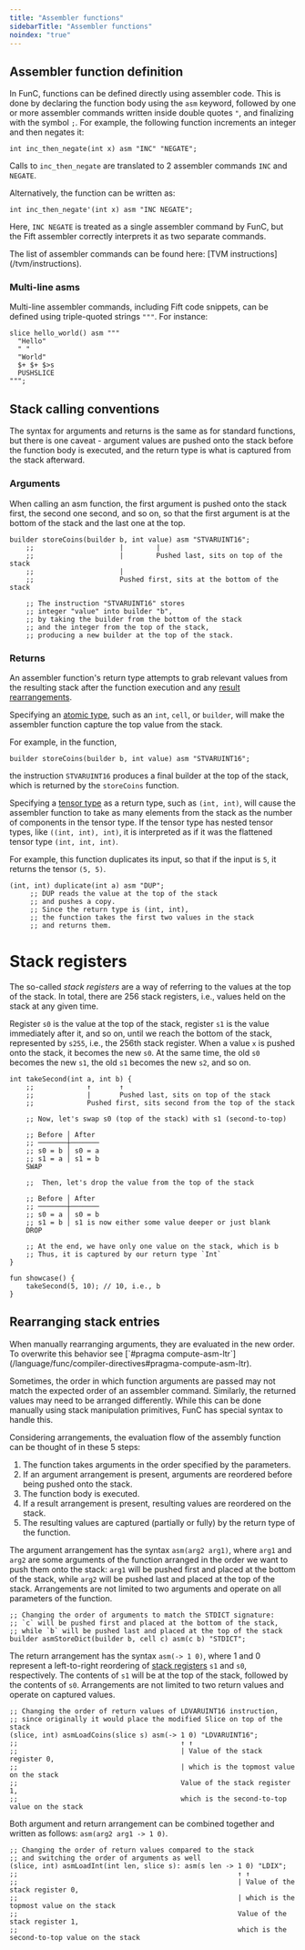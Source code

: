 ```yaml
---
title: "Assembler functions"
sidebarTitle: "Assembler functions"
noindex: "true"
---
```



## Assembler function definition

In FunC, functions can be defined directly using assembler code. This is done by declaring the function body using the `asm` keyword,
followed by one or more assembler commands written inside double quotes `"`, and finalizing with the symbol `;`.
For example, the following function increments an integer and then negates it:

```func
int inc_then_negate(int x) asm "INC" "NEGATE";
```

Calls to `inc_then_negate` are translated to 2 assembler commands `INC` and `NEGATE`.

Alternatively, the function can be written as:

```func
int inc_then_negate'(int x) asm "INC NEGATE";
```

Here, `INC NEGATE` is treated as a single assembler command by FunC, but the Fift assembler correctly interprets it as two separate commands.

<Aside>
  The list of assembler commands can be found here: [TVM instructions](/tvm/instructions).
</Aside>

### Multi-line asms

Multi-line assembler commands, including Fift code snippets, can be defined using triple-quoted strings `"""`.
For instance:

```func
slice hello_world() asm """
  "Hello"
  " "
  "World"
  $+ $+ $>s
  PUSHSLICE
""";
```

## Stack calling conventions

The syntax for arguments and returns is the same as for standard functions, but there is one caveat - argument values are pushed onto the
stack before the function body is executed, and the return type is what is captured from the stack afterward.

### Arguments

When calling an asm function, the first argument is pushed onto the stack first, the second one second, and so on,
so that the first argument is at the bottom of the stack and the last one at the top.

```func
builder storeCoins(builder b, int value) asm "STVARUINT16"; 
    ;;                     |        |
    ;;                     |        Pushed last, sits on top of the stack
    ;;                     |
    ;;                     Pushed first, sits at the bottom of the stack

    ;; The instruction "STVARUINT16" stores 
    ;; integer "value" into builder "b",
    ;; by taking the builder from the bottom of the stack
    ;; and the integer from the top of the stack,
    ;; producing a new builder at the top of the stack.
```

### Returns

An assembler function's return type attempts to grab relevant values from the resulting stack after the function execution
and any [result rearrangements](#rearranging-stack-entries).

Specifying an [atomic type](./types#atomic-types), such as an `int`, `cell`, or `builder`, will make the assembler function
capture the top value from the stack.

For example, in the function,

```func
builder storeCoins(builder b, int value) asm "STVARUINT16"; 
```

the instruction `STVARUINT16` produces a final builder at the top of the stack, which is returned by the `storeCoins` function.

Specifying a [tensor type](./types#tensor-types) as a return type, such as `(int, int)`, will cause the assembler function to take as many elements from the stack as
the number of components in the tensor type. If the tensor type has nested tensor types, like `((int, int), int)`,
it is interpreted as if it was the flattened tensor type `(int, int, int)`.

For example, this function duplicates its input, so that if the input is `5`, it returns the tensor `(5, 5)`.

```func
(int, int) duplicate(int a) asm "DUP";
     ;; DUP reads the value at the top of the stack 
     ;; and pushes a copy.
     ;; Since the return type is (int, int), 
     ;; the function takes the first two values in the stack 
     ;; and returns them.
```

# Stack registers

The so-called _stack registers_ are a way of referring to the values at the top of the stack. In total,
there are 256 stack registers, i.e., values held on the stack at any given time.

Register `s0` is the value at the top of the stack, register `s1` is the value immediately after it, and so on,
until we reach the bottom of the stack, represented by `s255`, i.e., the 256th stack register.
When a value `x` is pushed onto the stack, it becomes the new `s0`. At the same time, the old `s0` becomes the new `s1`, the old `s1` becomes the new `s2`, and so on.

```func
int takeSecond(int a, int b) {
    ;;             ↑       ↑
    ;;             |       Pushed last, sits on top of the stack
    ;;             Pushed first, sits second from the top of the stack

    ;; Now, let's swap s0 (top of the stack) with s1 (second-to-top)

    ;; Before │ After
    ;; ───────┼───────
    ;; s0 = b │ s0 = a
    ;; s1 = a │ s1 = b
    SWAP

    ;;  Then, let's drop the value from the top of the stack

    ;; Before │ After
    ;; ───────┼───────
    ;; s0 = a │ s0 = b
    ;; s1 = b │ s1 is now either some value deeper or just blank
    DROP

    ;; At the end, we have only one value on the stack, which is b
    ;; Thus, it is captured by our return type `Int`
}

fun showcase() {
    takeSecond(5, 10); // 10, i.e., b
}
```

## Rearranging stack entries

<Aside>
  When manually rearranging arguments, they are evaluated in the new order.
  To overwrite this behavior see [`#pragma compute-asm-ltr`](/language/func/compiler-directives#pragma-compute-asm-ltr).
</Aside>

Sometimes, the order in which function arguments are passed may not match the expected order of an assembler command.
Similarly, the returned values may need to be arranged differently.
While this can be done manually using stack manipulation primitives, FunC has special syntax to handle this.

Considering arrangements, the evaluation flow of the assembly function can be thought of in these 5 steps:

1. The function takes arguments in the order specified by the parameters.
1. If an argument arrangement is present, arguments are reordered before being pushed onto the stack.
1. The function body is executed.
1. If a result arrangement is present, resulting values are reordered on the stack.
1. The resulting values are captured (partially or fully) by the return type of the function.

The argument arrangement has the syntax `asm(arg2 arg1)`, where `arg1` and `arg2` are some arguments of the function arranged in the order we want to push them
onto the stack: `arg1` will be pushed first and placed at the bottom of the stack, while `arg2` will be pushed last and placed at the top of the stack.
Arrangements are not limited to two arguments and operate on all parameters of the function.

```func
;; Changing the order of arguments to match the STDICT signature:
;; `c` will be pushed first and placed at the bottom of the stack,
;; while `b` will be pushed last and placed at the top of the stack
builder asmStoreDict(builder b, cell c) asm(c b) "STDICT";
```

The return arrangement has the syntax `asm(-> 1 0)`, where 1 and 0 represent a
left-to-right reordering of [stack registers](#stack-registers) `s1` and `s0`, respectively.
The contents of `s1` will be at the top of the stack, followed by the contents of `s0`.
Arrangements are not limited to two return values and operate on captured values.

```func
;; Changing the order of return values of LDVARUINT16 instruction,
;; since originally it would place the modified Slice on top of the stack
(slice, int) asmLoadCoins(slice s) asm(-> 1 0) "LDVARUINT16";
;;                                        ↑ ↑
;;                                        | Value of the stack register 0,
;;                                        | which is the topmost value on the stack
;;                                        Value of the stack register 1,
;;                                        which is the second-to-top value on the stack
```

Both argument and return arrangement can be combined together and written as follows: `asm(arg2 arg1 -> 1 0)`.

```func
;; Changing the order of return values compared to the stack
;; and switching the order of arguments as well
(slice, int) asmLoadInt(int len, slice s): asm(s len -> 1 0) "LDIX";
;;                                                      ↑ ↑
;;                                                      | Value of the stack register 0,
;;                                                      | which is the topmost value on the stack
;;                                                      Value of the stack register 1,
;;                                                      which is the second-to-top value on the stack
```
